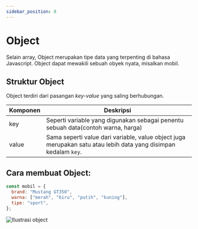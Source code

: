 ```yaml
---
sidebar_position: 8
---
```


# Object

Selain array, Object merupakan tipe data yang terpenting di bahasa Javascript. Object dapat mewakili sebuah obyek nyata, misalkan mobil.

## Struktur Object

Object terdiri dari pasangan _key-value_ yang saling berhubungan.

| Komponen | Deskripsi                                                                                                       |
| -------- | --------------------------------------------------------------------------------------------------------------- |
| key      | Seperti variable yang digunakan sebagai penentu sebuah data(contoh warna, harga)                                |
| value    | Sama seperti value dari variable, value object juga merupakan satu atau lebih data yang disimpan kedalam `key`. |

## Cara membuat Object:

```javascript
const mobil = {
  brand: "Mustang GT350",
  warna: ["merah", "biru", "putih", "kuning"],
  tipe: "sport",
};
```

![Ilustrasi object](../assets/object.png)
